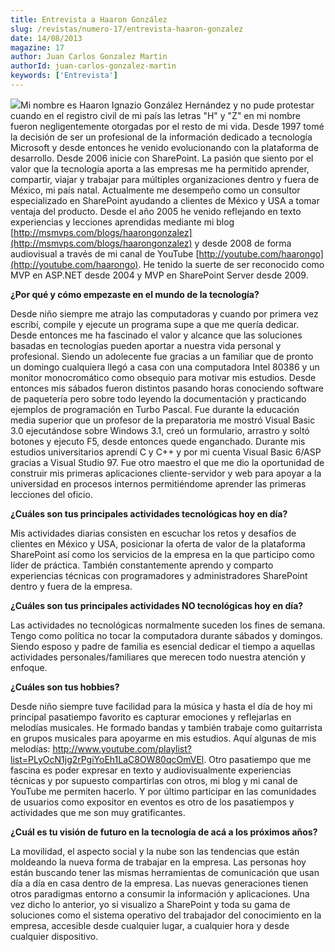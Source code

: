 ```yaml
---
title: Entrevista a Haaron González
slug: /revistas/numero-17/entrevista-haaron-gonzalez
date: 14/08/2013
magazine: 17
author: Juan Carlos Gonzalez Martin
authorId: juan-carlos-gonzalez-martin
keywords: ['Entrevista']
---
```






​![](/../images/autores/haaron-gonzalez.png#author)Mi nombre es Haaron Ignazio González Hernández y no pude protestar cuando en el registro civil de mi país las letras "H" y "Z" en mi nombre fueron negligentemente otorgadas por el resto de mi vida. Desde 1997 tomé la decisión de ser un profesional de la información dedicado a tecnología Microsoft y desde entonces he venido evolucionando con la plataforma de desarrollo. Desde 2006 inicie con SharePoint. La pasión que siento por el valor que la tecnología aporta a las empresas me ha permitido aprender, compartir, viajar y trabajar para múltiples organizaciones dentro y fuera de México, mi país natal. Actualmente me desempeño como un consultor especializado en SharePoint ayudando a clientes de México y USA a tomar ventaja del producto. Desde el año 2005 he venido reflejando en texto experiencias y lecciones aprendidas mediante mi blog [http://msmvps.com/blogs/haarongonzalez](http://msmvps.com/blogs/haarongonzalez) y desde 2008 de forma audiovisual a través de mi canal de YouTube [http://youtube.com/haarongo](http://youtube.com/haarongo). He tenido la suerte de ser reconocido como MVP en ASP.NET desde 2004 y MVP en SharePoint Server desde 2009.

**¿Por qué y cómo empezaste en el mundo de la tecnología?**

Desde niño siempre me atrajo las computadoras y cuando por primera vez escribí, compile y ejecute un programa supe a que me quería dedicar. Desde entonces me ha fascinado el valor y alcance que las soluciones basadas en tecnologías pueden aportar a nuestra vida personal y profesional. Siendo un adolecente fue gracias a un familiar que de pronto un domingo cualquiera llegó a casa con una computadora Intel 80386 y un monitor monocromático como obsequio para motivar mis estudios. Desde entonces mis sábados fueron distintos pasando horas conociendo software de paquetería pero sobre todo leyendo la documentación y practicando ejemplos de programación en Turbo Pascal. Fue durante la educación media superior que un profesor de la preparatoria me mostró Visual Basic 3.0 ejecutándose sobre Windows 3.1, creó un formulario, arrastro y soltó botones y ejecuto F5, desde entonces quede enganchado. Durante mis estudios universitarios aprendí C y C++ y por mi cuenta Visual Basic 6/ASP gracias a Visual Studio 97. Fue otro maestro el que me dio la oportunidad de construir mis primeras aplicaciones cliente-servidor y web para apoyar a la universidad en procesos internos permitiéndome aprender las primeras lecciones del oficio.

**¿Cuáles son tus principales actividades tecnológicas hoy en día?**

Mis actividades diarias consisten en escuchar los retos y desafíos de clientes en México y USA, posicionar la oferta de valor de la plataforma SharePoint así como los servicios de la empresa en la que participo como líder de práctica. También constantemente aprendo y comparto experiencias técnicas con programadores y administradores SharePoint dentro y fuera de la empresa.

**¿Cuáles son tus principales actividades NO tecnológicas hoy en día?**

Las actividades no tecnológicas normalmente suceden los fines de semana. Tengo como política no tocar la computadora durante sábados y domingos. Siendo esposo y padre de familia es esencial dedicar el tiempo a aquellas actividades personales/familiares que merecen todo nuestra atención y enfoque.

**¿Cuáles son tus hobbies?**

Desde niño siempre tuve facilidad para la música y hasta el día de hoy mi principal pasatiempo favorito es capturar emociones y reflejarlas en melodías musicales. He formado bandas y también trabaje como guitarrista en grupos musicales para apoyarme en mis estudios. Aquí algunas de mis melodías: http://www.youtube.com/playlist?list=PLyOcN1jg2rPgiYoEh1LaC8OW80qcOmVEl. Otro pasatiempo que me fascina es poder expresar en texto y audiovisualmente experiencias técnicas y por supuesto compartirlas con otros, mi blog y mi canal de YouTube me permiten hacerlo. Y por último participar en las comunidades de usuarios como expositor en eventos es otro de los pasatiempos y actividades que me son muy gratificantes.

**¿Cuál es tu visión de futuro en la tecnología de acá a los próximos años?**

La movilidad, el aspecto social y la nube son las tendencias que están moldeando la nueva forma de trabajar en la empresa. Las personas hoy están buscando tener las mismas herramientas de comunicación que usan día a día en casa dentro de la empresa. Las nuevas generaciones tienen otros paradigmas entorno a consumir la información y aplicaciones. Una vez dicho lo anterior, yo si visualizo a SharePoint y toda su gama de soluciones como el sistema operativo del trabajador del conocimiento en la empresa, accesible desde cualquier lugar, a cualquier hora y desde cualquier dispositivo.

